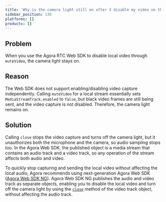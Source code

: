 ```yaml
---
title: 'Why is the camera light still on after I disable my video on the Web?'
sidebar_position: 136
platforms: []
products: []
---
```



## Problem

When you use the Agora RTC Web SDK to disable local video through `muteVideo`, the camera light stays on.

## Reason

The Web SDK does not support enabling/disabling video capture independently. Calling `muteVideo` for a local stream essentially sets `MediaStreamTrack.enabled` to `false`, but black video frames are still being sent, and the video capture is not disabled. Therefore, the camera light remains on.

## Solution

Calling `close` stops the video capture and turns off the camera light, but it unauthorizes both the microphone and the camera, so audio sampling stops too. In the Agora Web SDK, the published object is a media stream that contains an audio track and a video track, so any operation of the stream affects both audio and video.

To quickly stop capturing and sending the local video without affecting the local audio, Agora recommends using next-generation Agora Web SDK ([Agora Web SDK NG](https://github.com/AgoraIO/API-Examples-Web)). Agora Web SDK NG publishes the audio and video track as separate objects, enabling you to disable the local video and turn off the camera light by using the [`close`](https://api-ref.agora.io/en/video-sdk/web/4.x/interfaces/icameravideotrack.html#close) method of the video track object, without affecting the audio track.
